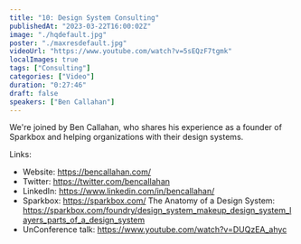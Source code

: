 ```yaml
---
title: "10: Design System Consulting"
publishedAt: "2023-03-22T16:00:02Z"
image: "./hqdefault.jpg"
poster: "./maxresdefault.jpg"
videoUrl: "https://www.youtube.com/watch?v=5sEQzF7tgmk"
localImages: true
tags: ["Consulting"]
categories: ["Video"]
duration: "0:27:46"
draft: false
speakers: ["Ben Callahan"]
---
```


We're joined by Ben Callahan, who shares his experience as a founder of Sparkbox and helping organizations with their design systems.

Links:

- Website: https://bencallahan.com/
- Twitter: https://twitter.com/bencallahan
- LinkedIn: https://www.linkedin.com/in/bencallahan/
- Sparkbox: https://sparkbox.com/
  The Anatomy of a Design System: https://sparkbox.com/foundry/design_system_makeup_design_system_layers_parts_of_a_design_system
- UnConference talk: https://www.youtube.com/watch?v=DUQzEA_ahyc
